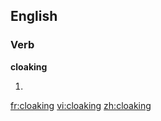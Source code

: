 ==English==

===Verb===
'''cloaking'''

#{{present participle of|[[cloak]]}}

[[fr:cloaking]]
[[vi:cloaking]]
[[zh:cloaking]]